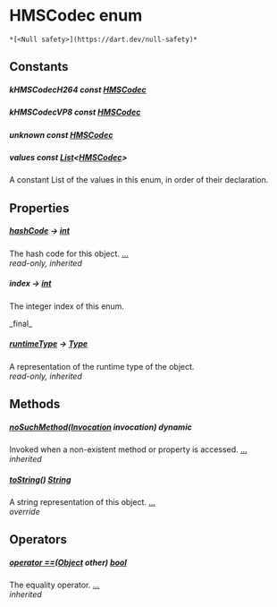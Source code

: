 # HMSCodec enum

    *[<Null safety>](https://dart.dev/null-safety)*

## Constants

##### kHMSCodecH264 const [HMSCodec](../enum_hms_codec/HMSCodec-class)

##### kHMSCodecVP8 const [HMSCodec](../enum_hms_codec/HMSCodec-class)

##### unknown const [HMSCodec](../enum_hms_codec/HMSCodec-class)

##### values const [List](https://api.flutter.dev/flutter/dart-core/List-class.html)&lt;[HMSCodec](../enum_hms_codec/HMSCodec-class)>

<p>A constant List of the values in this enum, in order of their declaration.</p>

## Properties

##### [hashCode](https://api.flutter.dev/flutter/dart-core/Object/hashCode.html) &#8594; [int](https://api.flutter.dev/flutter/dart-core/int-class.html)

The hash code for this object. [...](https://api.flutter.dev/flutter/dart-core/Object/hashCode.html)  
_read-only, inherited_

##### index &#8594; [int](https://api.flutter.dev/flutter/dart-core/int-class.html)

<p>The integer index of this enum.</p>   
_final_

##### [runtimeType](https://api.flutter.dev/flutter/dart-core/Object/runtimeType.html) &#8594; [Type](https://api.flutter.dev/flutter/dart-core/Type-class.html)

A representation of the runtime type of the object.  
_read-only, inherited_

## Methods

##### [noSuchMethod](https://api.flutter.dev/flutter/dart-core/Object/noSuchMethod.html)([Invocation](https://api.flutter.dev/flutter/dart-core/Invocation-class.html) invocation) dynamic

Invoked when a non-existent method or property is accessed. [...](https://api.flutter.dev/flutter/dart-core/Object/noSuchMethod.html)  
_inherited_

##### [toString](../enum_hms_codec/HMSCodec/toString)() [String](https://api.flutter.dev/flutter/dart-core/String-class.html)

A string representation of this object. [...](../enum_hms_codec/HMSCodec/toString)  
_override_

## Operators

##### [operator ==](https://api.flutter.dev/flutter/dart-core/Object/operator_equals.html)([Object](https://api.flutter.dev/flutter/dart-core/Object-class.html) other) [bool](https://api.flutter.dev/flutter/dart-core/bool-class.html)

The equality operator. [...](https://api.flutter.dev/flutter/dart-core/Object/operator_equals.html)  
_inherited_
